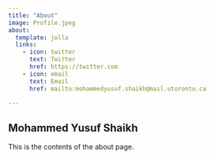 ```yaml
---
title: "About"
image: Profile.jpeg
about:
  template: jolla
  links:
    - icon: twitter
      text: Twitter
      href: https://twitter.com
    - icon: email
      text: Email
      href: mailto:mohammedyusuf.shaikh@mail.utoronto.ca
      
---
```


## Mohammed Yusuf Shaikh

This is the contents of the about page.